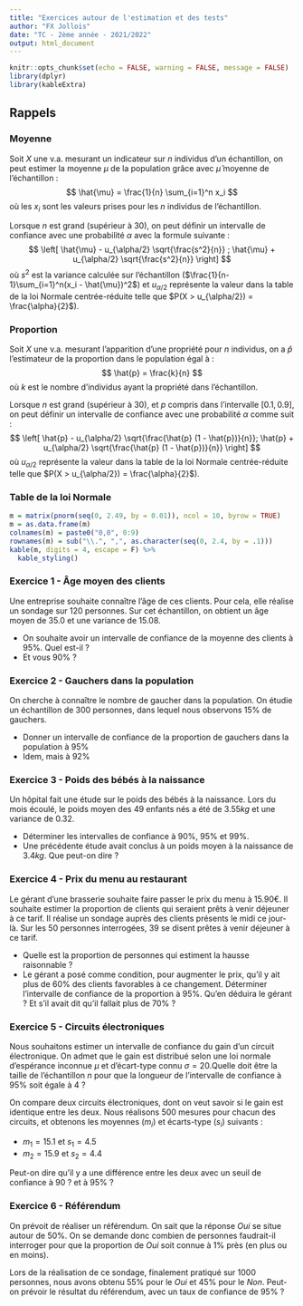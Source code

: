 ```yaml
---
title: "Exercices autour de l'estimation et des tests"
author: "FX Jollois"
date: "TC - 2ème année - 2021/2022"
output: html_document
---
```


```r
knitr::opts_chunk$set(echo = FALSE, warning = FALSE, message = FALSE)
library(dplyr)
library(kableExtra)
```

## Rappels

### Moyenne

Soit $X$ une v.a. mesurant un indicateur sur $n$ individus d'un échantillon, on peut estimer la moyenne $\mu$ de la population grâce avec $\hat{\mu}$ moyenne de l'échantillon :
$$
  \hat{\mu} = \frac{1}{n} \sum_{i=1}^n x_i
$$
où les $x_i$ sont les valeurs prises pour les $n$ individus de l'échantillon.

Lorsque $n$ est grand (supérieur à 30), on peut définir un intervalle de confiance avec une probabilité $\alpha$ avec la formule suivante :
$$
  \left[
    \hat{\mu} - u_{\alpha/2} \sqrt{\frac{s^2}{n}} ;
    \hat{\mu} + u_{\alpha/2} \sqrt{\frac{s^2}{n}}
  \right]
$$
où $s^2$ est la variance calculée sur l'échantillon ($\frac{1}{n-1}\sum_{i=1}^n(x_i - \hat{\mu})^2$) et $u_{\alpha/2}$ représente la valeur dans la table de la loi Normale centrée-réduite telle que $P(X > u_{\alpha/2}) = \frac{\alpha}{2}$).

### Proportion

Soit $X$ une v.a. mesurant l'apparition d'une propriété pour $n$ individus, on a $\hat{p}$ l'estimateur de la proportion dans le population égal à :
$$
  \hat{p} = \frac{k}{n}
$$
où $k$ est le nombre d'individus ayant la propriété dans l'échantillon.

Lorsque $n$ est grand (supérieur à 30), et $p$ compris dans l'intervalle $[0.1, 0.9]$, on peut définir un intervalle de confiance avec une probabilité $\alpha$ comme suit :
$$
  \left[ 
    \hat{p} - u_{\alpha/2} \sqrt{\frac{\hat{p} (1 - \hat{p})}{n}}; 
    \hat{p} + u_{\alpha/2} \sqrt{\frac{\hat{p} (1 - \hat{p})}{n}}
  \right]
$$
où $u_{\alpha/2}$ représente la valeur dans la table de la loi Normale centrée-réduite telle que $P(X > u_{\alpha/2}) = \frac{\alpha}{2}$).

### Table de la loi Normale

```r
m = matrix(pnorm(seq(0, 2.49, by = 0.01)), ncol = 10, byrow = TRUE)
m = as.data.frame(m)
colnames(m) = paste0("0,0", 0:9)
rownames(m) = sub("\\.", ",", as.character(seq(0, 2.4, by = .1)))
kable(m, digits = 4, escape = F) %>%
  kable_styling()
```

### Exercice 1 - Âge moyen des clients

Une entreprise souhaite connaître l'âge de ces clients. Pour cela, elle réalise un sondage sur $120$ personnes. Sur cet échantillon, on obtient un âge moyen de $35.0$ et une variance de $15.08$.

- On souhaite avoir un intervalle de confiance de la moyenne des clients à $95\%$. Quel est-il ?
- Et vous $90\%$ ?

### Exercice 2 - Gauchers dans la population

On cherche à connaître le nombre de gaucher dans la population. On étudie un échantillon de $300$ personnes, dans lequel nous observons $15\%$ de gauchers.

- Donner un intervalle de confiance de la proportion de gauchers dans la population à $95\%$
- Idem, mais à $92\%$

### Exercice 3 - Poids des bébés à la naissance

Un hôpital fait une étude sur le poids des bébés à la naissance. Lors du mois écoulé, le poids moyen des $49$ enfants nés a été de $3.55 kg$ et une variance de $0.32$.

- Déterminer les intervalles de confiance à $90\%$, $95\%$ et $99\%$.
- Une précédente étude avait conclus à un poids moyen à la naissance de $3.4 kg$. Que peut-on dire ?

### Exercice 4 - Prix du menu au restaurant

Le gérant d'une brasserie souhaite faire passer le prix du menu à $15.90€$. Il souhaite estimer la proportion de clients qui seraient prêts à venir déjeuner à ce tarif. Il réalise un sondage auprès des clients présents le midi ce jour-là. Sur les $50$ personnes interrogées, $39$ se disent prêtes à venir déjeuner à ce tarif.

- Quelle est la proportion de personnes qui estiment la hausse raisonnable ?
- Le gérant a posé comme condition, pour augmenter le prix, qu'il y ait plus de $60\%$ des clients favorables à ce changement. Déterminer l'intervalle de confiance de la proportion à $95\%$. Qu'en déduira le gérant ? Et s'il avait dit qu'il fallait plus de $70\%$ ?


### Exercice 5 - Circuits électroniques

Nous souhaitons estimer un intervalle de confiance du gain d'un circuit électronique. On admet que le gain est distribué selon une loi normale d'espérance inconnue $\mu$ et d'écart-type connu $\sigma=20$.Quelle doit être la taille de l'échantillon $n$ pour que la longueur de l'intervalle de confiance à $95\%$  soit égale à 4 ?

On compare deux circuits électroniques, dont on veut savoir si le gain est identique entre les deux. Nous réalisons 500 mesures pour chacun des circuits, et obtenons les moyennes ($m_i$) et écarts-type ($s_i$) suivants :

- $m_1 = 15.1$ et $s_1 = 4.5$
- $m_2 = 15.9$ et $s_2 = 4.4$

Peut-on dire qu'il y a une différence entre les deux avec un seuil de confiance à $90%$ ? et à $95\%$ ?

### Exercice 6 - Référendum

<!--
Exercices%20CORRIGES%20sur%20les%20Intervalles%20de%20confiance.pdf
-->

On prévoit de réaliser un référendum. On sait que la réponse *Oui* se situe autour de $50\%$. On se demande donc combien de personnes faudrait-il interroger pour que la proportion de *Oui* soit connue à $1\%$ près  (en plus ou en moins).

Lors de la réalisation de ce sondage, finalement pratiqué sur $1000$ personnes, nous avons obtenu $55\%$ pour le *Oui* et $45\%$ pour le *Non*. Peut-on prévoir le résultat du référendum, avec un taux de confiance de $95\%$ ?

